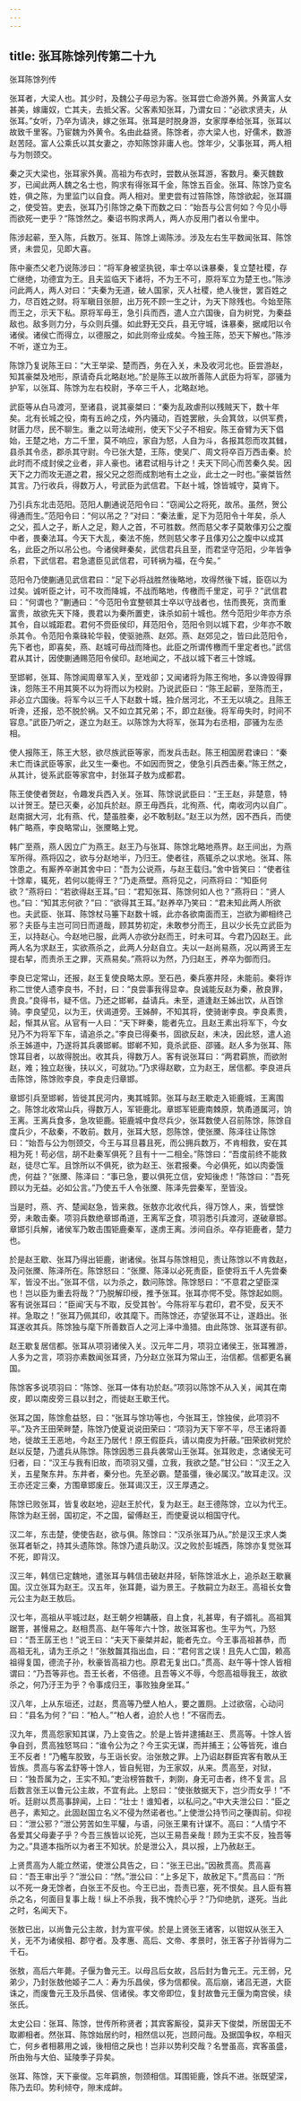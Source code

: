 ```yaml
---
---
---
```

title: 张耳陈馀列传第二十九
---

张耳陈馀列传

张耳者，大梁人也。其少时，及魏公子毋忌为客。张耳尝亡命游外黄。外黄富人女甚美，嫁庸奴，亡其夫，去抵父客。父客素知张耳，乃谓女曰：“必欲求贤夫，从张耳。”女听，乃卒为请决，嫁之张耳。张耳是时脱身游，女家厚奉给张耳，张耳以故致千里客。乃宦魏为外黄令。名由此益贤。陈馀者，亦大梁人也，好儒术，数游赵苦陉。富人公乘氏以其女妻之，亦知陈馀非庸人也。馀年少，父事张耳，两人相与为刎颈交。

秦之灭大梁也，张耳家外黄。高祖为布衣时，尝数从张耳游，客数月。秦灭魏数岁，已闻此两人魏之名士也，购求有得张耳千金，陈馀五百金。张耳、陈馀乃变名姓，俱之陈，为里监门以自食。两人相对。里吏尝有过笞陈馀，陈馀欲起，张耳蹑之，使受笞。吏去，张耳乃引陈馀之桑下而数之曰：“始吾与公言何如？今见小辱而欲死一吏乎？”陈馀然之。秦诏书购求两人，两人亦反用门者以令里中。

陈涉起蕲，至入陈，兵数万。张耳、陈馀上谒陈涉。涉及左右生平数闻张耳、陈馀贤，未尝见，见即大喜。

陈中豪杰父老乃说陈涉曰：“将军身被坚执锐，率士卒以诛暴秦，复立楚社稷，存亡继绝，功德宜为王。且夫监临天下诸将，不为王不可，原将军立为楚王也。”陈涉问此两人，两人对曰：“夫秦为无道，破人国家，灭人社稷，绝人後世，罢百姓之力，尽百姓之财。将军瞋目张胆，出万死不顾一生之计，为天下除残也。今始至陈而王之，示天下私。原将军毋王，急引兵而西，遣人立六国後，自为树党，为秦益敌也。敌多则力分，与众则兵彊。如此野无交兵，县无守城，诛暴秦，据咸阳以令诸侯。诸侯亡而得立，以德服之，如此则帝业成矣。今独王陈，恐天下解也。”陈涉不听，遂立为王。

陈馀乃复说陈王曰：“大王举梁、楚而西，务在入关，未及收河北也。臣尝游赵，知其豪桀及地形，原请奇兵北略赵地。”於是陈王以故所善陈人武臣为将军，邵骚为护军，以张耳、陈馀为左右校尉，予卒三千人，北略赵地。

武臣等从白马渡河，至诸县，说其豪桀曰：“秦为乱政虐刑以残贼天下，数十年矣。北有长城之役，南有五岭之戍，外内骚动，百姓罢敝，头会箕敛，以供军费，财匮力尽，民不聊生。重之以苛法峻刑，使天下父子不相安。陈王奋臂为天下倡始，王楚之地，方二千里，莫不响应，家自为怒，人自为斗，各报其怨而攻其雠，县杀其令丞，郡杀其守尉。今已张大楚，王陈，使吴广、周文将卒百万西击秦。於此时而不成封侯之业者，非人豪也。诸君试相与计之！夫天下同心而苦秦久矣。因天下之力而攻无道之君，报父兄之怨而成割地有土之业，此士之一时也。”豪桀皆然其言。乃行收兵，得数万人，号武臣为武信君。下赵十城，馀皆城守，莫肯下。

乃引兵东北击范阳。范阳人蒯通说范阳令曰：“窃闻公之将死，故吊。虽然，贺公得通而生。”范阳令曰：“何以吊之？”对曰：“秦法重，足下为范阳令十年矣，杀人之父，孤人之子，断人之足，黥人之首，不可胜数。然而慈父孝子莫敢倳刃公之腹中者，畏秦法耳。今天下大乱，秦法不施，然则慈父孝子且倳刃公之腹中以成其名，此臣之所以吊公也。今诸侯畔秦矣，武信君兵且至，而君坚守范阳，少年皆争杀君，下武信君。君急遣臣见武信君，可转祸为福，在今矣。”

范阳令乃使蒯通见武信君曰：“足下必将战胜然後略地，攻得然後下城，臣窃以为过矣。诚听臣之计，可不攻而降城，不战而略地，传檄而千里定，可乎？”武信君曰：“何谓也？”蒯通曰：“今范阳令宜整顿其士卒以守战者也，怯而畏死，贪而重富贵，故欲先天下降，畏君以为秦所置吏，诛杀如前十城也。然今范阳少年亦方杀其令，自以城距君。君何不赍臣侯印，拜范阳令，范阳令则以城下君，少年亦不敢杀其令。令范阳令乘硃轮华毂，使驱驰燕、赵郊。燕、赵郊见之，皆曰此范阳令，先下者也，即喜矣，燕、赵城可毋战而降也。此臣之所谓传檄而千里定者也。”武信君从其计，因使蒯通赐范阳令侯印。赵地闻之，不战以城下者三十馀城。

至邯郸，张耳、陈馀闻周章军入关，至戏卻；又闻诸将为陈王徇地，多以谗毁得罪诛，怨陈王不用其筴不以为将而以为校尉。乃说武臣曰：“陈王起蕲，至陈而王，非必立六国後。将军今以三千人下赵数十城，独介居河北，不王无以填之。且陈王听谗，还报，恐不脱於祸。又不如立其兄弟；不，即立赵後。将军毋失时，时间不容息。”武臣乃听之，遂立为赵王。以陈馀为大将军，张耳为右丞相，邵骚为左丞相。

使人报陈王，陈王大怒，欲尽族武臣等家，而发兵击赵。陈王相国房君谏曰：“秦未亡而诛武臣等家，此又生一秦也。不如因而贺之，使急引兵西击秦。”陈王然之，从其计，徙系武臣等家宫中，封张耳子敖为成都君。

陈王使使者贺赵，令趣发兵西入关。张耳、陈馀说武臣曰：“王王赵，非楚意，特以计贺王。楚已灭秦，必加兵於赵。原王毋西兵，北徇燕、代，南收河内以自广。赵南据大河，北有燕、代，楚虽胜秦，必不敢制赵。”赵王以为然，因不西兵，而使韩广略燕，李良略常山，张黡略上党。

韩广至燕，燕人因立广为燕王。赵王乃与张耳、陈馀北略地燕界。赵王间出，为燕军所得。燕将囚之，欲与分赵地半，乃归王。使者往，燕辄杀之以求地。张耳、陈馀患之。有厮养卒谢其舍中曰：“吾为公说燕，与赵王载归。”舍中皆笑曰：“使者往十馀辈，辄死，若何以能得王？”乃走燕壁。燕将见之，问燕将曰：“知臣何欲？”燕将曰：“若欲得赵王耳。”曰：“君知张耳、陈馀何如人也？”燕将曰：“贤人也。”曰：“知其志何欲？”曰：“欲得其王耳。”赵养卒乃笑曰：“君未知此两人所欲也。夫武臣、张耳、陈馀杖马箠下赵数十城，此亦各欲南面而王，岂欲为卿相终己邪？夫臣与主岂可同日而道哉，顾其势初定，未敢参分而王，且以少长先立武臣为王，以持赵心。今赵地已服，此两人亦欲分赵而王，时未可耳。今君乃囚赵王。此两人名为求赵王，实欲燕杀之，此两人分赵自立。夫以一赵尚易燕，况以两贤王左提右挈，而责杀王之罪，灭燕易矣。”燕将以为然，乃归赵王，养卒为御而归。

李良已定常山，还报，赵王复使良略太原。至石邑，秦兵塞井陉，未能前。秦将诈称二世使人遗李良书，不封，曰：“良尝事我得显幸。良诚能反赵为秦，赦良罪，贵良。”良得书，疑不信。乃还之邯郸，益请兵。未至，道逢赵王姊出饮，从百馀骑。李良望见，以为王，伏谒道旁。王姊醉，不知其将，使骑谢李良。李良素贵，起，惭其从官。从官有一人曰：“天下畔秦，能者先立。且赵王素出将军下，今女兒乃不为将军下车，请追杀之。”李良已得秦书，固欲反赵，未决，因此怒，遣人追杀王姊道中，乃遂将其兵袭邯郸。邯郸不知，竟杀武臣、邵骚。赵人多为张耳、陈馀耳目者，以故得脱出。收其兵，得数万人。客有说张耳曰：“两君羁旅，而欲附赵，难；独立赵後，扶以义，可就功。”乃求得赵歇，立为赵王，居信都。李良进兵击陈馀，陈馀败李良，李良走归章邯。

章邯引兵至邯郸，皆徙其民河内，夷其城郭。张耳与赵王歇走入钜鹿城，王离围之。陈馀北收常山兵，得数万人，军钜鹿北。章邯军钜鹿南棘原，筑甬道属河，饷王离。王离兵食多，急攻钜鹿。钜鹿城中食尽兵少，张耳数使人召前陈馀，陈馀自度兵少，不敌秦，不敢前。数月，张耳大怒，怨陈馀，使张黡、陈泽往让陈馀曰：“始吾与公为刎颈交，今王与耳旦暮且死，而公拥兵数万，不肯相救，安在其相为死！苟必信，胡不赴秦军俱死？且有十一二相全。”陈馀曰：“吾度前终不能救赵，徒尽亡军。且馀所以不俱死，欲为赵王、张君报秦。今必俱死，如以肉委饿虎，何益？”张黡、陈泽曰：“事已急，要以俱死立信，安知後虑！”陈馀曰：“吾死顾以为无益。必如公言。”乃使五千人令张黡、陈泽先尝秦军，至皆没。

当是时，燕、齐、楚闻赵急，皆来救。张敖亦北收代兵，得万馀人，来，皆壁馀旁，未敢击秦。项羽兵数绝章邯甬道，王离军乏食，项羽悉引兵渡河，遂破章邯。章邯引兵解，诸侯军乃敢击围钜鹿秦军，遂虏王离。涉间自杀。卒存钜鹿者，楚力也。

於是赵王歇、张耳乃得出钜鹿，谢诸侯。张耳与陈馀相见，责让陈馀以不肯救赵，及问张黡、陈泽所在。陈馀怒曰：“张黡、陈泽以必死责臣，臣使将五千人先尝秦军，皆没不出。”张耳不信，以为杀之，数问陈馀。陈馀怒曰：“不意君之望臣深也！岂以臣为重去将哉？”乃脱解印绶，推予张耳。张耳亦愕不受。陈馀起如厕。客有说张耳曰：“臣闻‘天与不取，反受其咎’。今陈将军与君印，君不受，反天不祥。急取之！”张耳乃佩其印，收其麾下。而陈馀还，亦望张耳不让，遂趋出。张耳遂收其兵。陈馀独与麾下所善数百人之河上泽中渔猎。由此陈馀、张耳遂有卻。

赵王歇复居信都。张耳从项羽诸侯入关。汉元年二月，项羽立诸侯王，张耳雅游，人多为之言，项羽亦素数闻张耳贤，乃分赵立张耳为常山王，治信都。信都更名襄国。

陈馀客多说项羽曰：“陈馀、张耳一体有功於赵。”项羽以陈馀不从入关，闻其在南皮，即以南皮旁三县以封之，而徙赵王歇王代。

张耳之国，陈馀愈益怒，曰：“张耳与馀功等也，今张耳王，馀独侯，此项羽不平。”及齐王田荣畔楚，陈馀乃使夏说说田荣曰：“项羽为天下宰不平，尽王诸将善地，徙故王王恶地，今赵王乃居代！原王假臣兵，请以南皮为扞蔽。”田荣欲树党於赵以反楚，乃遣兵从陈馀。陈馀因悉三县兵袭常山王张耳。张耳败走，念诸侯无可归者，曰：“汉王与我有旧故，而项羽又彊，立我，我欲之楚。”甘公曰：“汉王之入关，五星聚东井。东井者，秦分也。先至必霸。楚虽彊，後必属汉。”故耳走汉。汉王亦还定三秦，方围章邯废丘。张耳谒汉王，汉王厚遇之。

陈馀已败张耳，皆复收赵地，迎赵王於代，复为赵王。赵王德陈馀，立以为代王。陈馀为赵王弱，国初定，不之国，留傅赵王，而使夏说以相国守代。

汉二年，东击楚，使使告赵，欲与俱。陈馀曰：“汉杀张耳乃从。”於是汉王求人类张耳者斩之，持其头遗陈馀。陈馀乃遣兵助汉。汉之败於彭城西，陈馀亦复觉张耳不死，即背汉。

汉三年，韩信已定魏地，遣张耳与韩信击破赵井陉，斩陈馀泜水上，追杀赵王歇襄国。汉立张耳为赵王。汉五年，张耳薨，谥为景王。子敖嗣立为赵王。高祖长女鲁元公主为赵王敖后。

汉七年，高祖从平城过赵，赵王朝夕袒韝蔽，自上食，礼甚卑，有子婿礼。高祖箕踞詈，甚慢易之。赵相贯高、赵午等年六十馀，故张耳客也。生平为气，乃怒曰：“吾王孱王也！”说王曰：“夫天下豪桀并起，能者先立。今王事高祖甚恭，而高祖无礼，请为王杀之！”张敖齧其指出血，曰：“君何言之误！且先人亡国，赖高祖得复国，德流子孙，秋豪皆高祖力也。原君无复出口。”贯高、赵午等十馀人皆相谓曰：“乃吾等非也。吾王长者，不倍德。且吾等义不辱，今怨高祖辱我王，故欲杀之，何乃汙王为乎？令事成归王，事败独身坐耳。”

汉八年，上从东垣还，过赵，贯高等乃壁人柏人，要之置厕。上过欲宿，心动问曰：“县名为何？”曰：“柏人。”“柏人者，迫於人也！”不宿而去。

汉九年，贯高怨家知其谋，乃上变告之。於是上皆并逮捕赵王、贯高等。十馀人皆争自刭，贯高独怒骂曰：“谁令公为之？今王实无谋，而并捕王；公等皆死，谁白王不反者！”乃轞车胶致，与王诣长安。治张敖之罪。上乃诏赵群臣宾客有敢从王皆族。贯高与客孟舒等十馀人，皆自髡钳，为王家奴，从来。贯高至，对狱，曰：“独吾属为之，王实不知。”吏治榜笞数千，刺剟，身无可击者，终不复言。吕后数言张王以鲁元公主故，不宜有此。上怒曰：“使张敖据天下，岂少而女乎！”不听。廷尉以贯高事辞闻，上曰：“壮士！谁知者，以私问之。”中大夫泄公曰：“臣之邑子，素知之。此固赵国立名义不侵为然诺者也。”上使泄公持节问之箯舆前。仰视曰：“泄公邪？”泄公劳苦如生平驩，与语，问张王果有计谋不。高曰：“人情宁不各爱其父母妻子乎？今吾三族皆以论死，岂以王易吾亲哉！顾为王实不反，独吾等为之。”具道本指所以为者王不知状。於是泄公入，具以报，上乃赦赵王。

上贤贯高为人能立然诺，使泄公具告之，曰：“张王已出。”因赦贯高。贯高喜曰：“吾王审出乎？”泄公曰：“然。”泄公曰：“上多足下，故赦足下。”贯高曰：“所以不死一身无馀者，白张王不反也。今王已出，吾责已塞，死不恨矣。且人臣有篡杀之名，何面目复事上哉！纵上不杀我，我不愧於心乎？”乃仰绝肮，遂死。当此之时，名闻天下。

张敖已出，以尚鲁元公主故，封为宣平侯。於是上贤张王诸客，以钳奴从张王入关，无不为诸侯相、郡守者。及孝惠、高后、文帝、孝景时，张王客子孙皆得为二千石。

张敖，高后六年薨。子偃为鲁元王。以母吕后女故，吕后封为鲁元王。元王弱，兄弟少，乃封张敖他姬子二人：寿为乐昌侯，侈为信都侯。高后崩，诸吕无道，大臣诛之，而废鲁元王及乐昌侯、信诸侯。孝文帝即位，复封故鲁元王偃为南宫侯，续张氏。

太史公曰：张耳、陈馀，世传所称贤者；其宾客厮役，莫非天下俊桀，所居国无不取卿相者。然张耳、陈馀始居约时，相然信以死，岂顾问哉。及据国争权，卒相灭亡，何乡者相慕用之诚，後相倍之戾也！岂非以势利交哉？名誉虽高，宾客虽盛，所由殆与大伯、延陵季子异矣。

张耳、陈馀，天下豪俊。忘年羁旅，刎颈相信。耳围钜鹿，馀兵不进。张既望深，陈乃去印。势利倾夺，隙末成衅。

